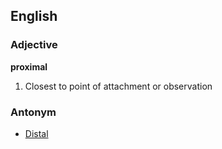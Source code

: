 ==English==
===Adjective===
'''proximal'''
#Closest to point of attachment or observation
===Antonym===
*[[Distal]]
